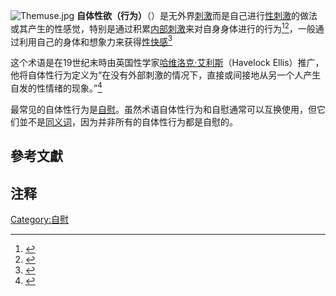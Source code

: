 [[File:Themuse.jpg|thumb]]
'''自体性欲（行为）'''（{{lang-en|Autoeroticism}}）是无外界[[刺激_(生理学)|刺激]]而是自己进行[[性刺激|性刺激]]的做法或其产生的性感觉，特别是通过积累[[刺激_(生理学)|内部刺激]]来对自身身体进行的行为<ref>{{Cite web|title=Definition of AUTOEROTICISM|url=https://www.merriam-webster.com/dictionary/autoeroticism|access-date=2021-09-21|work=www.merriam-webster.com|language=en|archive-date=2022-01-19|archive-url=https://web.archive.org/web/20220119110934/https://www.merriam-webster.com/dictionary/autoeroticism|dead-url=no}}</ref><ref>{{Cite web|title=Medical Definition of AUTOEROTISM|url=https://www.merriam-webster.com/medical/autoerotism|access-date=2020-07-29|website=www.merriam-webster.com|language=en|archive-date=2009-04-22|archive-url=https://web.archive.org/web/20090422085710/https://www.merriam-webster.com/medical/autoerotism|dead-url=no}}</ref>，一般通过利用自己的身体和想象力来获得[[性快感|性快感]]<ref>{{Cite web|title=autoeroticism|url=https://dictionary.cambridge.org/zhs/%E8%AF%8D%E5%85%B8/%E8%8B%B1%E8%AF%AD/autoeroticism|access-date=2021-09-21|work=dictionary.cambri。dge.org|language=zh-Hans|archive-date=2015-11-22|archive-url=https://web.archive.org/web/20151122083530/http://dictionary.cambridge.org/zhs/%E8%AF%8D%E5%85%B8/%E8%8B%B1%E8%AF%AD/autoeroticism|dead-url=no}}</ref>

这个术语是在19世纪末時由英国性学家[[哈维洛克·艾利斯|哈维洛克·艾利斯]]（Havelock Ellis）推广，他将自体性行为定义为“在没有外部刺激的情况下，直接或间接地从另一个人产生自发的性情绪的现象。”{{refTag|原文：“the phenomena of spontaneous sexual emotion generated in the absence of an external stimulus proceeding, directly or indirectly, from another person”}}<ref name="isbn0-946439-49-4">{{cite book |author1=Lagache, Daniel |author2=Laplanche, Jean |title=The language of psycho-analysis |edition= |language= |publisher=Karnac Books |location=London |year=1988 |origyear= |pages=45 |quote= |isbn=0-946439-49-4 |oclc= |doi= |url= |accessdate=}}</ref> 

最常见的自体性行为是[[自慰|自慰]]。虽然术语自体性行为和自慰通常可以互换使用，但它们並不是[[同义词|同义词]]，因为并非所有的自体性行为都是自慰的。

== 參考文獻 ==
{{Reflist}}
==注释==
{{refFoot}}

{{自慰}}

{{性小作品}}
[[Category:自慰|Category:自慰]]
